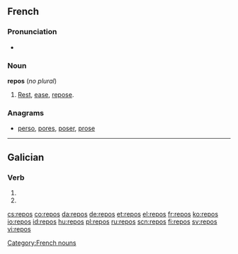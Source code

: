 ==French==

===Pronunciation===
* {{audio|Fr-repos.ogg|audio}}

===Noun===
'''repos''' {{m}} (''no plural'')

# [[rest|Rest]], [[ease]], [[repose]].

===Anagrams===
* [[perso#French|perso]], [[pores#French|pores]], [[poser#French|poser]], [[prose#French|prose]]

[[Category:French nouns]]{{attention|fr}}

----

==Galician==

===Verb===
{{gl-verb-form}}

# {{conjugation of|[[repoñer#Galician|repoñer]]||2|s|pres|ind}}
# {{conjugation of|[[repór#Galician|repór]]||2|s|pres|ind}}

[[cs:repos]]
[[co:repos]]
[[da:repos]]
[[de:repos]]
[[et:repos]]
[[el:repos]]
[[fr:repos]]
[[ko:repos]]
[[io:repos]]
[[id:repos]]
[[hu:repos]]
[[pl:repos]]
[[ru:repos]]
[[scn:repos]]
[[fi:repos]]
[[sv:repos]]
[[vi:repos]]